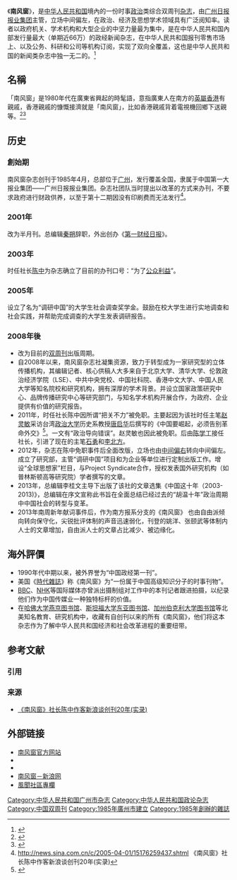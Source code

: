 {{multiple issues|
{{inappropriate tone|time=2020-03-11T19:43:47+00:00}}
{{lead section|time=2020-03-11T19:43:47+00:00}}
{{prose|time=2020-03-11T19:43:47+00:00}}
{{refimprove|time=2018-07-25T16:05:37+00:00}}
}}
{{Infobox Newspaper
|name         = 南风窗<br>South Reviews
|image        = [[File:South_Review.jpg|150px]]
| type        = 双周刊
|owners       = [[广州日报报业集团|广州日报报业集团]]
|editor       = 
|chiefeditor  =李桂文
|assoceditor  =李龙 
|staff        = 
|foundation   = 1985年4月
|price        = [[人民币|人民币]]15元
|language     = 简体中文
|ISSN         =1004-0641
|CN = 44-1019/G2
|headquarters = {{CHN}}[[广东省|广东省]][[广州市|广州市]][[天河区|天河区]]天润路87号7楼南风窗杂志社
|circulation  = 单期66万份
|political    = 
|website      = https://www.nfcmag.com/
|maneditor=赵义
}}
《'''南风窗'''》，是[[中华人民共和国|中华人民共和国]]境內的一份时事[[政治|政治]]类综合双周刊[[杂志|杂志]]，由[[广州日报报业集团|广州日报报业集团]]主管，立场中间偏左，在政治、经济及思想学术领域具有广泛阅知率。读者以政府机关、学术机构和大型企业的中坚力量最为集中，是在中华人民共和国內部发行量最大（单期近66万）的政经新闻杂志，在中华人民共和国报刊零售市场上、以及公务、科研和公司等机构订阅，实现了双向全覆盖，这也是中华人民共和国的新闻类杂志中独一无二的。<ref>{{Cite web|title=关于我们|url=https://www.nfcmag.com/about.html|access-date=2021-06-13|work=南风窗|language=zh|archive-date=2021-06-13|archive-url=https://web.archive.org/web/20210613100946/https://www.nfcmag.com/about.html|dead-url=no}}</ref>

==名稱==
「南风窗」是1980年代在廣東省興起的時髦語，意指廣東人在南方的[[英屬香港|英屬香港]]有親戚，香港親戚的慷慨接濟就是「南风窗」，比如香港親戚背着電視機回鄉下送親等。<ref>{{cite news|title=广州外乡人—香港人：“南风窗”同声同气总关情|url=http://news.sina.com.cn/c/2007-02-09/150111207020s.shtml|work=羊城晚报|date=2007-02-09}}</ref><ref>{{cite news|title=广州人经受了三次冲击波|url=http://www.zgzkchina.com/founderInfo/988.html|work=宁波日报|page=04|date=1986|last=王志纲}}</ref>

== 历史 ==
===創始期===
南风窗杂志创刊于1985年4月，总部位于[[广州|广州]]，发行覆盖全国，隶属于中国第一大报业集团——广州日报报业集团。杂志社团队当时提出以改革的方式来办刊，不要求政府进行财政供养，以至于第十二期因没有印刷费而无法发行<ref>http://news.sina.com.cn/c/2005-04-01/15176259437.shtml {{Wayback|url=http://news.sina.com.cn/c/2005-04-01/15176259437.shtml |date=20140401181422 }} 《南风窗》社长陈中作客新浪谈创刊20年(实录)</ref>。
===2001年===
改为半月刊。总编辑[[秦朔|秦朔]]辞职，外出创办《[[第一财经日报|第一财经日报]]》。
===2003年===
时任社长[[陈中_(媒体人)|陈中]]为杂志确立了目前的办刊口号：“为了[[公众利益|公众利益]]”。
===2005年===
设立了名为“调研中国”的大学生社会调查奖学金。鼓励在校大学生进行实地调查和社会实践，并帮助完成调查的大学生发表调研报告。

===2008年後===
*改为目前的[[双周刊|双周刊]]出版周期。
*自2008年以来，南风窗杂志社凝集资源，致力于转型成为一家研究型的立体传播机构，其编辑记者、核心供稿人大多来自于北京大学、清华大学、伦敦政治经济学院（LSE）、中共中央党校、中国社科院、香港中文大学、中国人民大学等知名院校和研究机构，拥有深厚的学术背景。并设立国家政策研究中心、品牌传播研究中心等研究部门，与知名学术机构开展合作，为政府、企业提供有价值的研究报告。
*2011年，时任社长陈中因所谓“把关不力”被免职。主要起因为该社时任主笔[[赵灵敏|赵灵敏]]采访台湾[[政治大学|政治大学]]历史系教授[[唐启华|唐启华]]后撰写的《中国要崛起，必须告别革命外交》<ref>{{cite web|title=赵灵敏：中国要崛起，必须告别革命外交|url=http://www.21ccom.net/articles/lsjd/lsjj/article_2011080342344.html|date=2011-08-03|publisher=[[共识网|共识网]]|archiveurl=https://web.archive.org/web/20160305153401/http://www.21ccom.net/articles/lsjd/lsjj/article_2011080342344.html|archivedate=2016-03-05|deadurl=yes|accessdate=2014-03-02}}</ref>。一文有“政治导向错误”。赵灵敏也因此被免职。后由[[陈学工|陈学工]]接任社长，引进了现在的主笔[[石勇_(媒體人)|石勇]]和[[李北方|李北方]]。
*2012年，杂志在陈中免职事件后全面改版，立场也由[[中间偏右|中间偏右]]转向中间偏左。成立了研究部，主管“调研中国”项目和为企业等单位进行定制出版工作。增设“全球思想家”栏目，与Project Syndicate合作，授权发表国外研究机构（如普林斯顿高等研究院）学者撰写的文章。
*2013年，总编辑李桂文主导下出版了该社的文章选集《中国这十年（2003-2013)》，总编辑在序文宣称此书旨在全面总结已经过去的“胡温十年”政治周期中中国社会的转型与变革。
*2013年南周新年献词事件后，作为南方报系分支的《南风窗》<!-- “南風窗”是廣州市主管的雜誌；“南方系”指的是省屬南方報業集團所屬的各類媒體。所以，“南風窗雜誌”與“南方系”并不等同。 -->也由自由派倾向转向保守化，尖锐批评体制的声音迅速弱化，刊登的姚洋、张颐武等体制内人士的文章增加，自由派人士的文章占比减少、被边缘化。

==海外評價==
*1990年代中期以来，被外界誉为“中国政经第一刊”。
*美国《[[時代雜誌|時代雜誌]]》称《南风窗》为“一份属于中国高级知识分子的时事刊物”{{cn}}。
*[[BBC|BBC]]、[[NHK|NHK]]等国际媒体亦曾派出摄制组对工作中的本刊记者跟进拍摄，以纪录他们作为中国传媒业一种独特标杆的价值{{cn}}。
*在[[哈佛大学燕京图书馆|哈佛大学燕京图书馆]]、[[斯坦福大学东亚图书馆|斯坦福大学东亚图书馆]]、[[加州伯克利大学图书馆|加州伯克利大学图书馆]]等北美知名教育、研究机构中，收藏有自创刊以来的所有《南风窗》，他们将这本杂志作为了解中华人民共和国经济和社会改革进程的重要纽带。

== 参考文献 ==
=== 引用 ===
{{Reflist}}

=== 来源 ===
{{refbegin}}
* [http://news.sina.com.cn/c/2005-04-01/15176259437.shtml 《南风窗》社长陈中作客新浪谈创刊20年(实录)]{{Wayback|url=http://news.sina.com.cn/c/2005-04-01/15176259437.shtml |date=20140401181422 }}
{{refend}}

== 外部链接 ==
*[http://www.nfcmag.com/ 南风窗官方网站]{{Wayback|url=http://www.nfcmag.com/ |date=20091122062735 }}
*{{Sinaweibo|id=nfcmag}}{{Zh icon}}
*{{Douban|type=book|id=1819912}}
*[http://news.sina.com.cn/m/nanfch/index.html 南风窗－新浪网]{{Wayback|url=http://news.sina.com.cn/m/nanfch/index.html |date=20090721211506 }}
*[https://user.guancha.cn/user/personal-homepage?uid=239086&s=fwtjgznc 風聞社區專欄]{{Wayback|url=https://user.guancha.cn/user/personal-homepage?uid=239086&s=fwtjgznc |date=20181001182126 }}

{{广州日报报业集团}}

[[Category:中华人民共和国广州市杂志|Category:中华人民共和国广州市杂志]]
[[Category:中华人民共和国政论杂志|Category:中华人民共和国政论杂志]]
[[Category:中国双周刊|Category:中国双周刊]]
[[Category:1985年廣州市建立|Category:1985年廣州市建立]]
[[Category:1985年創辦的雜誌|Category:1985年創辦的雜誌]]